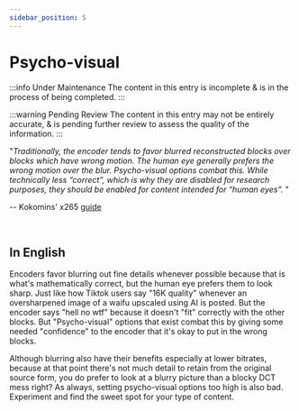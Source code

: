 ```yaml
---
sidebar_position: 5
---
```


# Psycho-visual

:::info Under Maintenance
The content in this entry is incomplete & is in the process of being completed.
:::

:::warning Pending Review
The content in this entry may not be entirely accurate, & is pending further review to assess the quality of the information.
:::

"*Traditionally, the encoder tends to favor blurred reconstructed blocks over blocks which have wrong motion. The human eye generally prefers the wrong motion over the blur. Psycho-visual options combat this. While technically less “correct”, which is why they are disabled for research purposes, they should be enabled for content intended for “human eyes”.* "

-- Kokomins' x265 [guide](https://kokomins.wordpress.com/2019/10/10/anime-encoding-guide-for-x265-and-why-to-never-use-flac)

&nbsp;&nbsp;
## In English

Encoders favor blurring out fine details whenever possible because that is what's mathematically correct, but the human eye prefers them to look sharp. Just like how Tiktok users say "16K quality" whenever an oversharpened image of a waifu upscaled using AI is posted. But the encoder says "hell no wtf" because it doesn't "fit" correctly with the other blocks. But "Psycho-visual" options that exist combat this by giving some needed "confidence" to the encoder that it's okay to put in the wrong blocks.

Although blurring also have their benefits especially at lower bitrates, because at that point there's not much detail to retain from the original source form, you do prefer to look at a blurry picture than a blocky DCT mess right? As always, setting psycho-visual options too high is also bad. Experiment and find the sweet spot for your type of content.
